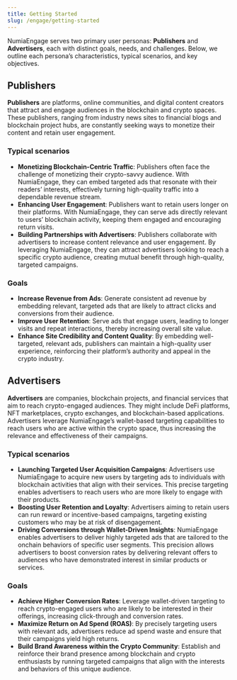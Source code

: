 ```yaml
---
title: Getting Started
slug: /engage/getting-started
---
```


NumiaEngage serves two primary user personas: **Publishers** and **Advertisers**, each with distinct goals, needs, and challenges. Below, we outline each persona’s characteristics, typical scenarios, and key objectives.


## Publishers
**Publishers** are platforms, online communities, and digital content creators that attract and engage audiences in the blockchain and crypto spaces. These publishers, ranging from industry news sites to financial blogs and blockchain project hubs, are constantly seeking ways to monetize their content and retain user engagement.


### Typical scenarios
* **Monetizing Blockchain-Centric Traffic**: Publishers often face the challenge of monetizing their crypto-savvy audience. With NumiaEngage, they can embed targeted ads that resonate with their readers’ interests, effectively turning high-quality traffic into a dependable revenue stream.
* **Enhancing User Engagement**: Publishers want to retain users longer on their platforms. With NumiaEngage, they can serve ads directly relevant to users’ blockchain activity, keeping them engaged and encouraging return visits.
* **Building Partnerships with Advertisers**: Publishers collaborate with advertisers to increase content relevance and user engagement. By leveraging NumiaEngage, they can attract advertisers looking to reach a specific crypto audience, creating mutual benefit through high-quality, targeted campaigns.

### Goals

* **Increase Revenue from Ads**: Generate consistent ad revenue by embedding relevant, targeted ads that are likely to attract clicks and conversions from their audience.
* **Improve User Retention**: Serve ads that engage users, leading to longer visits and repeat interactions, thereby increasing overall site value.
* **Enhance Site Credibility and Content Quality**: By embedding well-targeted, relevant ads, publishers can maintain a high-quality user experience, reinforcing their platform’s authority and appeal in the crypto industry.

<Card 
  title="Publisher Guide"
  description="Read our Publisher Guide to quickly get started as an Publisher on NumiaEngage."
  link="/engage/publisher-guide/getting-started"
  icon="monitor"
  iconType='duotone'
  iconSize='32px'
/>

## Advertisers
**Advertisers** are companies, blockchain projects, and financial services that aim to reach crypto-engaged audiences. They might include DeFi platforms, NFT marketplaces, crypto exchanges, and blockchain-based applications. Advertisers leverage NumiaEngage’s wallet-based targeting capabilities to reach users who are active within the crypto space, thus increasing the relevance and effectiveness of their campaigns.


### Typical scenarios 
* **Launching Targeted User Acquisition Campaigns**: Advertisers use NumiaEngage to acquire new users by targeting ads to individuals with blockchain activities that align with their services. This precise targeting enables advertisers to reach users who are more likely to engage with their products.
* **Boosting User Retention and Loyalty**: Advertisers aiming to retain users can run reward or incentive-based campaigns, targeting existing customers who may be at risk of disengagement. 
* **Driving Conversions through Wallet-Driven Insights**: NumiaEngage enables advertisers to deliver highly targeted ads that are tailored to the onchain behaviors of specific user segments. This precision allows advertisers to boost conversion rates by delivering relevant offers to audiences who have demonstrated interest in similar products or services.


### Goals
* **Achieve Higher Conversion Rates**: Leverage wallet-driven targeting to reach crypto-engaged users who are likely to be interested in their offerings, increasing click-through and conversion rates.
* **Maximize Return on Ad Spend (ROAS)**: By precisely targeting users with relevant ads, advertisers reduce ad spend waste and ensure that their campaigns yield high returns.
* **Build Brand Awareness within the Crypto Community**: Establish and reinforce their brand presence among blockchain and crypto enthusiasts by running targeted campaigns that align with the interests and behaviors of this unique audience.

<Card 
  title="Advertiser Guide"
  description="Read our Advertiser Guide to quickly get started as an Advertiser on NumiaEngage."
  link="/engage/advertiser-guide/getting-started"
  icon="images"
  iconType='duotone'
  iconSize='32px'
/>
